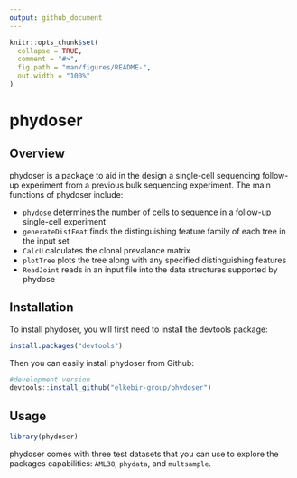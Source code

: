 ```yaml
---
output: github_document
---
```


<!-- README.md is generated from README.Rmd. Please edit that file -->

```r
knitr::opts_chunk$set(
  collapse = TRUE,
  comment = "#>",
  fig.path = "man/figures/README-",
  out.width = "100%"
)

```

# phydoser




## Overview

phydoser is a package to aid in the design a single-cell sequencing follow-up experiment from a previous bulk sequencing experiment.  The main functions of phydoser include:

* `phydose` determines the number of cells to sequence in a follow-up single-cell experiment  
* `generateDistFeat` finds the distinguishing feature family of each tree in the input set  
* `CalcU` calculates the clonal prevalance matrix  
* `plotTree` plots the tree along with any specified distinguishing features
* `ReadJoint` reads in an input file into the data structures supported by phydose



## Installation

To install phydoser, you will first need to install the devtools package:
```r
install.packages("devtools")
```


Then you can easily install phydoser from Github:
```r
#development version
devtools::install_github("elkebir-group/phydoser")

```



## Usage

```r
library(phydoser)

```

phydoser comes with three test datasets that you can use to explore the packages capabilities: `AML38`, `phydata`, and `multsample`.
